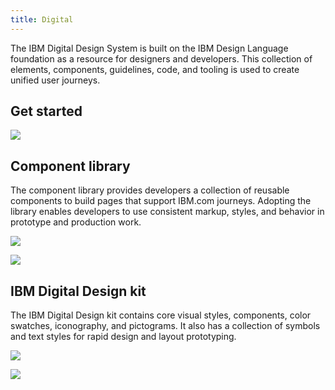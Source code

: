 ```yaml
---
title: Digital
---
```


<PageDescription>

The IBM Digital Design System is built on the IBM Design Language foundation
as a resource for designers and developers. This collection of elements,
components, guidelines, code, and tooling is used to create unified user
journeys.

</PageDescription>

## Get started

<Row>
<Column colMd={4} colLg={4} noGutterSm>
    <ResourceCard
      subTitle="Digital Design System"
      actionIcon="launch"
      href="https://www.ibm.com/standards/web/"
      >

![](/images/bee.svg)

  </ResourceCard>
</Column>
</Row>

## Component library

The component library provides developers a collection of reusable components to build pages that support IBM.com journeys. Adopting the library enables developers to use consistent markup, styles, and behavior in prototype and production work.

<Row>
<Column colMd={6} colLg={8}>

![](/images/digital-component-library-img1.png)

</Column>
<Column colMd={2} colLg={4}>

![](/images/digital-component-library-img2.png)

</Column>
</Row>

## IBM Digital Design kit

The IBM Digital Design kit contains core visual styles, components, color swatches, iconography, and pictograms. It also has a collection of symbols and text styles for rapid design and layout prototyping.

<Row>
<Column colMd={2} colLg={4}>

![](/images/digital-design-kit-img1.png)

</Column>
<Column colMd={6} colLg={8}>

![](/images/digital-design-kit-img2.png)

</Column>
</Row>
